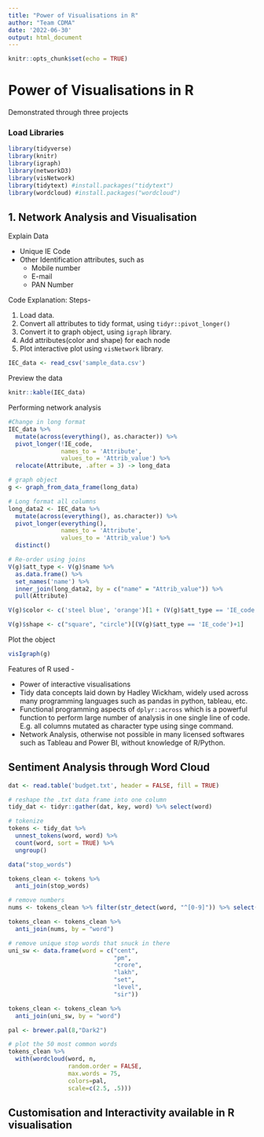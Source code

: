 ```yaml
---
title: "Power of Visualisations in R"
author: "Team CDMA"
date: '2022-06-30'
output: html_document
---
```


```r
knitr::opts_chunk$set(echo = TRUE)
```

# Power of Visualisations in R

Demonstrated through three projects

### Load Libraries
```r
library(tidyverse)
library(knitr)
library(igraph)
library(networkD3)
library(visNetwork)
library(tidytext) #install.packages("tidytext")
library(wordcloud) #install.packages("wordcloud")
```


## 1. Network Analysis and Visualisation

Explain Data

- Unique IE Code
- Other Identification attributes, such as
  + Mobile number
  + E-mail
  + PAN Number
  
  
Code Explanation: Steps-

1. Load data.  
2. Convert all attributes to tidy format, using `tidyr::pivot_longer()`
3. Convert it to graph object, using `igraph` library.
4. Add attributes(color and shape) for each node
5. Plot interactive plot using `visNetwork` library.


```r
IEC_data <- read_csv('sample_data.csv')
```

Preview the data
```r
knitr::kable(IEC_data)
```

Performing network analysis

```r
#Change in long format
IEC_data %>% 
  mutate(across(everything(), as.character)) %>% 
  pivot_longer(!IE_code, 
               names_to = 'Attribute',
               values_to = 'Attrib_value') %>% 
  relocate(Attribute, .after = 3) -> long_data

# graph object
g <- graph_from_data_frame(long_data)

# Long format all columns
long_data2 <- IEC_data %>% 
  mutate(across(everything(), as.character)) %>% 
  pivot_longer(everything(), 
               names_to = 'Attribute',
               values_to = 'Attrib_value') %>% 
  distinct()

# Re-order using joins
V(g)$att_type <- V(g)$name %>% 
  as.data.frame() %>% 
  set_names('name') %>% 
  inner_join(long_data2, by = c("name" = "Attrib_value")) %>% 
  pull(Attribute)

V(g)$color <- c('steel blue', 'orange')[1 + (V(g)$att_type == 'IE_code')]

V(g)$shape <- c("square", "circle")[(V(g)$att_type == 'IE_code')+1]

```

Plot the object
```r
visIgraph(g)
```

Features of R used -

+ Power of interactive visualisations
+ Tidy data concepts laid down by Hadley Wickham, widely used across many programming languages such as pandas in python, tableau, etc.
+ Functional programming aspects of `dplyr::across` which is a powerful function to perform large number of analysis in one single line of code.  E.g. all columns mutated as character type using singe command.
+ Network Analysis, otherwise not possible in many licensed softwares such as Tableau and Power BI, without knowledge of R/Python.

## Sentiment Analysis through Word Cloud

```r
dat <- read.table('budget.txt', header = FALSE, fill = TRUE)

# reshape the .txt data frame into one column
tidy_dat <- tidyr::gather(dat, key, word) %>% select(word)

# tokenize
tokens <- tidy_dat %>% 
  unnest_tokens(word, word) %>% 
  count(word, sort = TRUE) %>% 
  ungroup()

data("stop_words")

tokens_clean <- tokens %>%
  anti_join(stop_words)

# remove numbers
nums <- tokens_clean %>% filter(str_detect(word, "^[0-9]")) %>% select(word) %>% unique()

tokens_clean <- tokens_clean %>% 
  anti_join(nums, by = "word")

# remove unique stop words that snuck in there
uni_sw <- data.frame(word = c("cent", 
                              "pm", 
                              "crore", 
                              "lakh",
                              "set",
                              "level",
                              "sir"))

tokens_clean <- tokens_clean %>% 
  anti_join(uni_sw, by = "word")

pal <- brewer.pal(8,"Dark2")

# plot the 50 most common words
tokens_clean %>% 
  with(wordcloud(word, n, 
                 random.order = FALSE, 
                 max.words = 75, 
                 colors=pal,
                 scale=c(2.5, .5)))
```


## Customisation and Interactivity available in R visualisation

